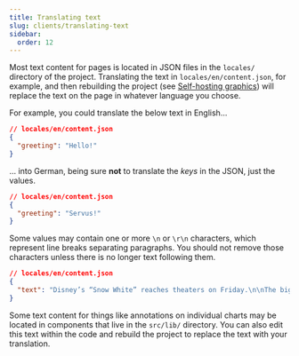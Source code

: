 ```yaml
---
title: Translating text
slug: clients/translating-text
sidebar:
  order: 12
---
```


Most text content for pages is located in JSON files in the `locales/` directory of the project. Translating the text in `locales/en/content.json`, for example, and then rebuilding the project (see [Self-hosting graphics](/bluprint_graphics-kit/clients/self-hosting/)) will replace the text on the page in whatever language you choose.

For example, you could translate the below text in English...

```json
// locales/en/content.json
{
  "greeting": "Hello!"
}
```

... into German, being sure **not** to translate the _keys_ in the JSON, just the values.

```json
// locales/en/content.json
{
  "greeting": "Servus!"
}
```

Some values may contain one or more `\n` or `\r\n` characters, which represent line breaks separating paragraphs. You should not remove those characters unless there is no longer text following them.

```json "\n\n"
// locales/en/content.json
{
  "text": "Disney’s “Snow White” reaches theaters on Friday.\n\nThe big-budget adaptation of Walt Disney’s original princess story has been in the works since 2016."
}
```

Some text content for things like annotations on individual charts may be located in components that live in the `src/lib/` directory. You can also edit this text within the code and rebuild the project to replace the text with your translation.

